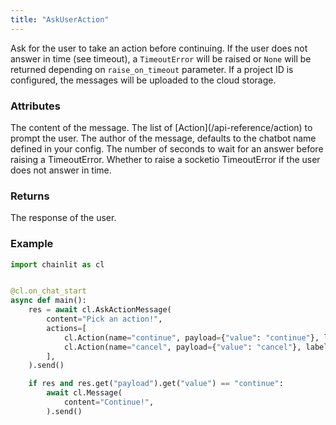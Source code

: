 ```yaml
---
title: "AskUserAction"
---
```


Ask for the user to take an action before continuing.
If the user does not answer in time (see timeout), a `TimeoutError` will be raised or `None` will be returned depending on `raise_on_timeout` parameter.
If a project ID is configured, the messages will be uploaded to the cloud storage.

### Attributes

<ParamField path="content" type="str">
  The content of the message.
</ParamField>
<ParamField path="actions" type="List[Action]">
  The list of [Action](/api-reference/action) to prompt the user.
</ParamField>
<ParamField path="author" type="str" optional>
  The author of the message, defaults to the chatbot name defined in your
  config.
</ParamField>
<ParamField path="timeout" type="int" optional default={90}>
  The number of seconds to wait for an answer before raising a TimeoutError.
</ParamField>
<ParamField path="raise_on_timeout" type="bool" optional default="False">
  Whether to raise a socketio TimeoutError if the user does not answer in time.
</ParamField>

### Returns

<ResponseField name="response" type="AskActionResponse | None" required>
  The response of the user.
</ResponseField>

### Example

```python
import chainlit as cl


@cl.on_chat_start
async def main():
    res = await cl.AskActionMessage(
        content="Pick an action!",
        actions=[
            cl.Action(name="continue", payload={"value": "continue"}, label="✅ Continue"),
            cl.Action(name="cancel", payload={"value": "cancel"}, label="❌ Cancel"),
        ],
    ).send()

    if res and res.get("payload").get("value") == "continue":
        await cl.Message(
            content="Continue!",
        ).send()
```
